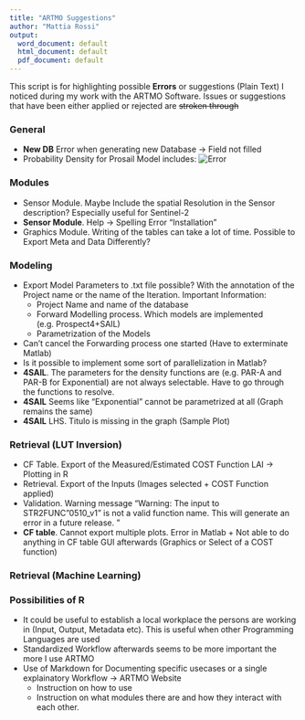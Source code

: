 ```yaml
---
title: "ARTMO Suggestions"
author: "Mattia Rossi"
output:
  word_document: default
  html_document: default
  pdf_document: default
---
```


This script is for highlighting possible **Errors** or suggestions (Plain Text) I noticed during my work with the ARTMO Software. 
Issues or suggestions that have been either applied or rejected are ~~stroken through~~

### General

+ **New DB** Error when generating new Database -> Field not filled
+ Probability Density for Prosail Model includes: ![Error](K:\SentinelVegetationProducts\S2_LAI\Errors\Probability Density Function.png)


### Modules

+ Sensor Module. Maybe Include the spatial Resolution in the Sensor description? Especially useful for Sentinel-2
+ **Sensor Module**. Help -> Spelling Error "Installation"
+ Graphics Module. Writing of the tables can take a lot of time. Possible to Export Meta and Data Differently?

### Modeling

+ Export Model Parameters to .txt file possible? With the annotation of the Project name or the name of the Iteration. Important Information:
  + Project Name and name of the database
  + Forward Modelling process. Which models are implemented (e.g. Prospect4+SAIL)
  + Parametrization of the Models
+ Can't cancel the Forwarding process one started (Have to exterminate Matlab)
+ Is it possible to implement some sort of parallelization in Matlab?
+ **4SAIL**. The parameters for the density functions are (e.g. PAR-A and PAR-B for Exponential) are not always selectable. Have to go through the functions to resolve. 
+ **4SAIL** Seems like "Exponential" cannot be parametrized at all (Graph remains the same)
+ **4SAIL** LHS. Titulo is missing in the graph (Sample Plot)

### Retrieval (LUT Inversion)

+ CF Table. Export of the Measured/Estimated COST Function LAI -> Plotting in R
+ Retrieval. Export of the Inputs (Images selected + COST Function applied)
+ Validation. Warning message "Warning: The input to STR2FUNC "0510_v1" is not a valid function name. This will generate an error in a future release. "
+ **CF table**. Cannot export multiple plots. Error in Matlab + Not able to do anything in CF table GUI afterwards (Graphics or Select of a COST function)

### Retrieval (Machine Learning)

### Possibilities of R

+ It could be useful to establish a local workplace the persons are working in (Input, Output, Metadata etc). This is useful when other Programming Languages are used
+ Standardized Workflow afterwards seems to be more important the more I use ARTMO
+ Use of Markdown for Documenting specific usecases or a single explainatory Workflow -> ARTMO Website
  + Instruction on how to use
  + Instruction on what modules there are and how they interact with each other.
